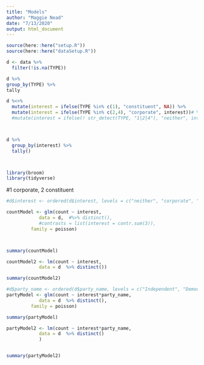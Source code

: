 ```yaml
---
title: "Models"
author: "Maggie Nead"
date: "7/13/2020"
output: html_document
---
```


```r
source(here::here("setup.R"))
source(here::here("dataSetup.R"))
```

```r
d <- data %>%
  filter(!is.na(TYPE))

d %>%
group_by(TYPE) %>%
tally

d %<>%
  mutate(interest = ifelse(TYPE %in% c(1), "constituent", NA)) %>%
  mutate(interest = ifelse(TYPE %in% c(2,4), "corporate", interest))# %>%
  #mutate(interest = ifelse(! str_detect(TYPE, "1|2|4"), "neither", interest))



d %>%
  group_by(interest) %>%
  tally()




```


```r
library(broom)
library(tidyverse)

```

#1 corporate, 2 constituent
```r
#d$interest <- ordered(d$interest, levels = c("neither", "corporate", "constituent"))

countModel <- glm(count ~ interest, 
            data = d,  #%>% distinct(), 
            #contrasts = list(interest = contr.sum(3)),
         family = poisson)  



summary(countModel)

```


```r
countModel2 <- lm(count ~ interest, 
            data = d  %>% distinct())  

summary(countModel2)
```


```r
#d$party_name <- ordered(d$party_name, levels = c("Independent", "Democratic", "Republican"))
partyModel <- glm(count ~ interest*party_name, 
            data = d  %>% distinct(), 
         family = poisson)  

summary(partyModel)
```


```r
partyModel2 <- lm(count ~ interest*party_name, 
            data = d  %>% distinct()
            )  


summary(partyModel2)


```



